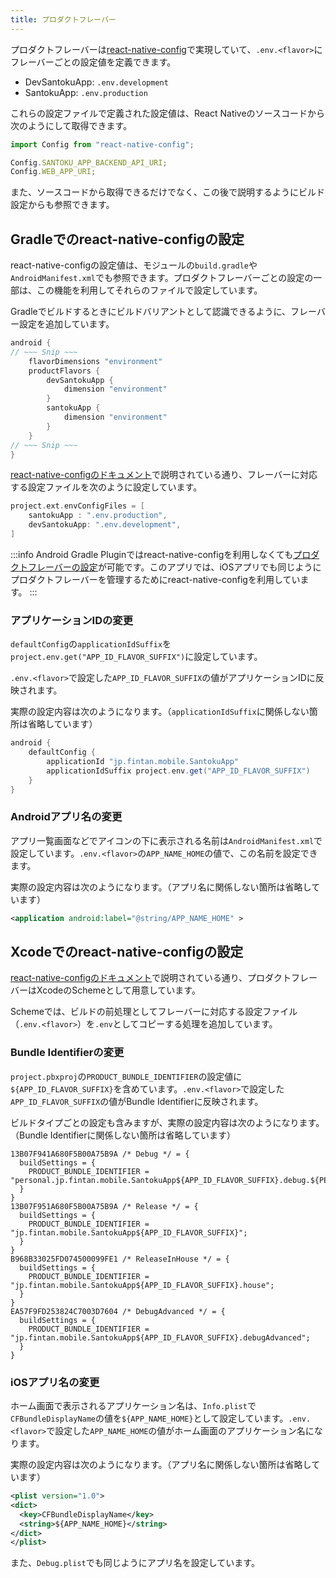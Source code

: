 ```yaml
---
title: プロダクトフレーバー
---
```


プロダクトフレーバーは[react-native-config](https://github.com/luggit/react-native-config)で実現していて、`.env.<flavor>`にフレーバーごとの設定値を定義できます。

- DevSantokuApp: `.env.development`
- SantokuApp: `.env.production`

これらの設定ファイルで定義された設定値は、React Nativeのソースコードから次のようにして取得できます。

```javascript
import Config from "react-native-config";

Config.SANTOKU_APP_BACKEND_API_URI;
Config.WEB_APP_URI;
```

また、ソースコードから取得できるだけでなく、この後で説明するようにビルド設定からも参照できます。

## Gradleでのreact-native-configの設定

react-native-configの設定値は、モジュールの`build.gradle`や`AndroidManifest.xml`でも参照できます。プロダクトフレーバーごとの設定の一部は、この機能を利用してそれらのファイルで設定しています。

Gradleでビルドするときにビルドバリアントとして認識できるように、フレーバー設定を追加しています。

```groovy title="android/app/build.gradle"
android {
// ~~~ Snip ~~~
    flavorDimensions "environment"
    productFlavors {
        devSantokuApp {
            dimension "environment"
        }
        santokuApp {
            dimension "environment"
        }
    }
// ~~~ Snip ~~~
}
```

[react-native-configのドキュメント](https://github.com/luggit/react-native-config#android-1)で説明されている通り、フレーバーに対応する設定ファイルを次のように設定しています。

```groovy title="android/app/build.gradle"
project.ext.envConfigFiles = [
    santokuApp : ".env.production",
    devSantokuApp: ".env.development",
]
```

:::info
Android Gradle Pluginではreact-native-configを利用しなくても[プロダクトフレーバーの設定](https://developer.android.com/studio/build/build-variants?hl=ja#product-flavors)が可能です。このアプリでは、iOSアプリでも同じようにプロダクトフレーバーを管理するためにreact-native-configを利用しています。
:::

### アプリケーションIDの変更

`defaultConfig`の`applicationIdSuffix`を`project.env.get("APP_ID_FLAVOR_SUFFIX")`に設定しています。

`.env.<flavor>`で設定した`APP_ID_FLAVOR_SUFFIX`の値がアプリケーションIDに反映されます。

実際の設定内容は次のようになります。（`applicationIdSuffix`に関係しない箇所は省略しています）

```groovy title="android/app/build.gradle"
android {
    defaultConfig {
        applicationId "jp.fintan.mobile.SantokuApp"
        applicationIdSuffix project.env.get("APP_ID_FLAVOR_SUFFIX")
    }
}
```

### Androidアプリ名の変更

アプリ一覧画面などでアイコンの下に表示される名前は`AndroidManifest.xml`で設定しています。`.env.<flavor>`の`APP_NAME_HOME`の値で、この名前を設定できます。

実際の設定内容は次のようになります。（アプリ名に関係しない箇所は省略しています）

```xml title="android/app/src/main/AndroidManifest.xml"
<application android:label="@string/APP_NAME_HOME" >
```

## Xcodeでのreact-native-configの設定

[react-native-configのドキュメント](https://github.com/luggit/react-native-config#ios-1)で説明されている通り、プロダクトフレーバーはXcodeのSchemeとして用意しています。

Schemeでは、ビルドの前処理としてフレーバーに対応する設定ファイル（`.env.<flavor>`）を`.env`としてコピーする処理を追加しています。

### Bundle Identifierの変更

`project.pbxproj`の`PRODUCT_BUNDLE_IDENTIFIER`の設定値に`${APP_ID_FLAVOR_SUFFIX}`を含めています。`.env.<flavor>`で設定した`APP_ID_FLAVOR_SUFFIX`の値がBundle Identifierに反映されます。

ビルドタイプごとの設定も含みますが、実際の設定内容は次のようになります。（Bundle Identifierに関係しない箇所は省略しています）

```text title="ios/SantokuApp.xcodeproj/project.pbxproj"
13B07F941A680F5B00A75B9A /* Debug */ = {
  buildSettings = {
    PRODUCT_BUNDLE_IDENTIFIER = "personal.jp.fintan.mobile.SantokuApp${APP_ID_FLAVOR_SUFFIX}.debug.${PERSONAL_IDENTIFIER}";
  }
}
13B07F951A680F5B00A75B9A /* Release */ = {
  buildSettings = {
    PRODUCT_BUNDLE_IDENTIFIER = "jp.fintan.mobile.SantokuApp${APP_ID_FLAVOR_SUFFIX}";
  }
}
B968B33025FD074500099FE1 /* ReleaseInHouse */ = {
  buildSettings = {
    PRODUCT_BUNDLE_IDENTIFIER = "jp.fintan.mobile.SantokuApp${APP_ID_FLAVOR_SUFFIX}.house";
  }
}
EA57F9FD253824C7003D7604 /* DebugAdvanced */ = {
  buildSettings = {
    PRODUCT_BUNDLE_IDENTIFIER = "jp.fintan.mobile.SantokuApp${APP_ID_FLAVOR_SUFFIX}.debugAdvanced";
  }
}
```

### iOSアプリ名の変更

ホーム画面で表示されるアプリケーション名は、`Info.plist`で`CFBundleDisplayName`の値を`${APP_NAME_HOME}`として設定しています。`.env.<flavor>`で設定した`APP_NAME_HOME`の値がホーム画面のアプリケーション名になります。

実際の設定内容は次のようになります。（アプリ名に関係しない箇所は省略しています）

```xml ios/SantokuApp/Info.plist
<plist version="1.0">
<dict>
  <key>CFBundleDisplayName</key>
  <string>${APP_NAME_HOME}</string>
</dict>
</plist>
```

また、`Debug.plist`でも同じようにアプリ名を設定しています。
